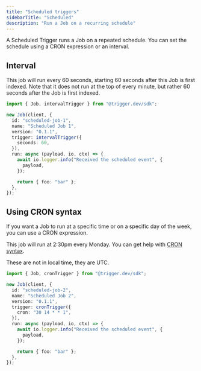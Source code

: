 ```yaml
---
title: "Scheduled triggers"
sidebarTitle: "Scheduled"
description: "Run a Job on a recurring schedule"
---
```


A Scheduled Trigger runs a Job on a repeated schedule. You can set the schedule using a CRON expression or an interval.

<Snippet file="scheduled-dev-warning.mdx" />

## Interval

This job will run every 60 seconds, starting 60 seconds after this Job is first indexed. Note that it does not run at the top of every minute, but rather 60 seconds after the Job is first indexed.

```ts
import { Job, intervalTrigger } from "@trigger.dev/sdk";

new Job(client, {
  id: "scheduled-job-1",
  name: "Scheduled Job 1",
  version: "0.1.1",
  trigger: intervalTrigger({
    seconds: 60,
  }),
  run: async (payload, io, ctx) => {
    await io.logger.info("Received the scheduled event", {
      payload,
    });

    return { foo: "bar" };
  },
});
```

## Using CRON syntax

If you want a Job to run at a specific time or on a specific day of the week, you can use a CRON expression.

This job will run at 2:30pm every Monday. You can get help with [CRON syntax](https://crontab.guru/#30_14_*_*_1).

<Note>These are not in local time, they are UTC.</Note>

```ts
import { Job, cronTrigger } from "@trigger.dev/sdk";

new Job(client, {
  id: "scheduled-job-2",
  name: "Scheduled Job 2",
  version: "0.1.1",
  trigger: cronTrigger({
    cron: "30 14 * * 1",
  }),
  run: async (payload, io, ctx) => {
    await io.logger.info("Received the scheduled event", {
      payload,
    });

    return { foo: "bar" };
  },
});
```
